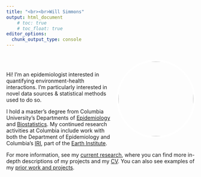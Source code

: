 ```yaml
---
title: "<br><br>Will Simmons"
output: html_document
    # toc: true
    # toc_float: true
editor_options: 
  chunk_output_type: console
---
```

<style>
.main-container {
  max-width: 70%;
  margin-left: 0.9;
  margin-right: auto;
}
</style>

<!-- <right> -->
<!-- <font size="24"> Will Simmons </font>  -->
<!-- </right> -->
<!-- <center> -->

<!-- <br><img src="images/will_cropped.jpg" alt="will" style="width:50%" class="center"><br> -->

<!-- </center> -->

<br>
<img align="right" src="images/will_sq.jpg" height=200 style="border-radius:50%; border:5px solid #FFFFFF " />
<br>

Hi! I'm an epidemiologist interested in quantifying environment-health interactions. I'm particularly interested in novel data sources \& statistical methods used to do so.

I hold a master's degree from Columbia University's Departments of [Epidemiology](https://www.mailman.columbia.edu/academics/departments/epidemiology) and [Biostatistics](https://www.mailman.columbia.edu/academics/departments/biostatistics). My continued research activities at Columbia include work with both the Department of Epidemiology and Columbia's [IRI](https://iri.columbia.edu/), part of the [Earth Institute](https://www.earth.columbia.edu).

For more information, see my [current research](http://simmwill.github.io/cv), where you can find more in-depth descriptions of my  projects and my [CV](./files/cv.pdf). You can also see examples of my [prior work and projects](http://simmwill.github.io/examples).